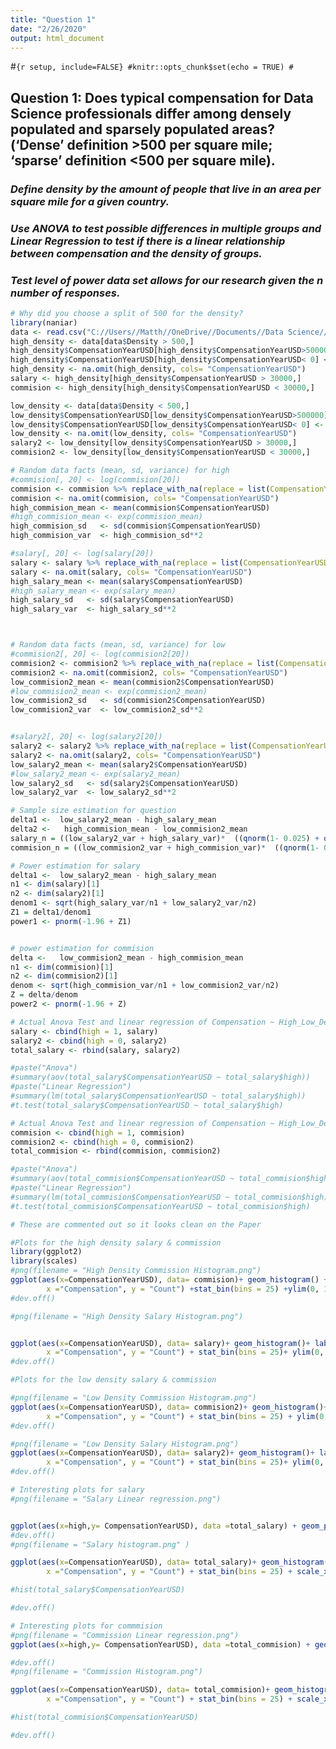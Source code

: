 ---
title: "Question 1"
date: "2/26/2020"
output: html_document
---

#```{r setup, include=FALSE}
#knitr::opts_chunk$set(echo = TRUE)
#```

## **Question 1: Does typical compensation for Data Science professionals differ among densely populated and sparsely populated areas? (‘Dense’ definition >500 per square mile; ‘sparse’ definition <500 per square mile). **

### *Define density by the amount of people that live in an area per square mile for a given country.*

### *Use ANOVA to test possible differences in multiple groups and Linear Regression to test if there is a linear relationship between compensation and the density of groups. *

### *Test level of power data set allows for our research given the n number of responses.*

```{r, Q1_data, eval =TRUE, echo=FALSE}
# Why did you choose a split of 500 for the density?
library(naniar)
data <- read.csv("C://Users//Matth//OneDrive//Documents//Data Science//DATA 557//557_Final_Project//Data//Data_Science_Density.csv")
high_density <- data[data$Density > 500,]
high_density$CompensationYearUSD[high_density$CompensationYearUSD>500000] <- NA # 4 removed
high_density$CompensationYearUSD[high_density$CompensationYearUSD< 0] <- NA
high_density <- na.omit(high_density, cols= "CompensationYearUSD")
salary <- high_density[high_density$CompensationYearUSD > 30000,]
commision <- high_density[high_density$CompensationYearUSD < 30000,]

low_density <- data[data$Density < 500,]
low_density$CompensationYearUSD[low_density$CompensationYearUSD>500000] <- NA # 11 removed
low_density$CompensationYearUSD[low_density$CompensationYearUSD< 0] <- NA
low_density <- na.omit(low_density, cols= "CompensationYearUSD")
salary2 <- low_density[low_density$CompensationYearUSD > 30000,]
commision2 <- low_density[low_density$CompensationYearUSD < 30000,]
```



```{r, facts-chunk, eval =TRUE, echo= FALSE}
# Random data facts (mean, sd, variance) for high
#commision[, 20] <- log(commision[20])
commision <- commision %>% replace_with_na(replace = list(CompensationYearUSD = 0))
commision <- na.omit(commision, cols= "CompensationYearUSD")
high_commision_mean <- mean(commision$CompensationYearUSD)
#high_commision_mean <- exp(commision_mean)
high_commision_sd   <- sd(commision$CompensationYearUSD)
high_commision_var  <- high_commision_sd**2

#salary[, 20] <- log(salary[20])
salary <- salary %>% replace_with_na(replace = list(CompensationYearUSD = 0))
salary <- na.omit(salary, cols= "CompensationYearUSD")
high_salary_mean <- mean(salary$CompensationYearUSD)
#high_salary_mean <- exp(salary_mean)
high_salary_sd   <- sd(salary$CompensationYearUSD)
high_salary_var  <- high_salary_sd**2



# Random data facts (mean, sd, variance) for low
#commision2[, 20] <- log(commision2[20])
commision2 <- commision2 %>% replace_with_na(replace = list(CompensationYearUSD = 0))
commision2 <- na.omit(commision2, cols= "CompensationYearUSD")
low_commision2_mean <- mean(commision2$CompensationYearUSD)
#low_commision2_mean <- exp(commision2_mean)
low_commision2_sd   <- sd(commision2$CompensationYearUSD)
low_commision2_var  <- low_commision2_sd**2


#salary2[, 20] <- log(salary2[20])
salary2 <- salary2 %>% replace_with_na(replace = list(CompensationYearUSD = c(-Inf, Inf)))
salary2 <- na.omit(salary2, cols= "CompensationYearUSD")
low_salary2_mean <- mean(salary2$CompensationYearUSD)
#low_salary2_mean <- exp(salary2_mean)
low_salary2_sd   <- sd(salary2$CompensationYearUSD)
low_salary2_var  <- low_salary2_sd**2
```

```{r, sample_size, eval=FALSE}
# Sample size estimation for question
delta1 <-  low_salary2_mean - high_salary_mean
delta2 <-   high_commision_mean - low_commision2_mean 
salary_n = ((low_salary2_var + high_salary_var)*  ((qnorm(1- 0.025) + qnorm(.9))**2)   )/(delta1**2)
commision_n = ((low_commision2_var + high_commision_var)*  ((qnorm(1- 0.025) + qnorm(.9))**2)   )/(delta2**2)
```

```{r, power_est, eval=FALSE, echo=FALSE}
# Power estimation for salary
delta1 <-  low_salary2_mean - high_salary_mean
n1 <- dim(salary)[1]
n2 <- dim(salary2)[1]
denom1 <- sqrt(high_salary_var/n1 + low_salary2_var/n2)
Z1 = delta1/denom1
power1 <- pnorm(-1.96 + Z1)


# power estimation for commision
delta <-   low_commision2_mean - high_commision_mean 
n1 <- dim(commision)[1]
n2 <- dim(commision2)[1]
denom <- sqrt(high_commision_var/n1 + low_commision2_var/n2)
Z = delta/denom
power2 <- pnorm(-1.96 + Z)
```


```{r, testing, eval= TRUE, echo=FALSE}
# Actual Anova Test and linear regression of Compensation ~ High_Low_Density for salary
salary <- cbind(high = 1, salary)
salary2 <- cbind(high = 0, salary2)
total_salary <- rbind(salary, salary2)

#paste("Anova")
#summary(aov(total_salary$CompensationYearUSD ~ total_salary$high))
#paste("Linear Regression")
#summary(lm(total_salary$CompensationYearUSD ~ total_salary$high))
#t.test(total_salary$CompensationYearUSD ~ total_salary$high)

# Actual Anova Test and linear regression of Compensation ~ High_Low_Density for commision
commision <- cbind(high = 1, commision)
commision2 <- cbind(high = 0, commision2)
total_commision <- rbind(commision, commision2)

#paste("Anova")
#summary(aov(total_commision$CompensationYearUSD ~ total_commision$high))
#paste("Linear Regression")
#summary(lm(total_commision$CompensationYearUSD ~ total_commision$high))
#t.test(total_commision$CompensationYearUSD ~ total_commision$high)

# These are commented out so it looks clean on the Paper


```

```{r, pre_plots, eval=TRUE,message=FALSE, warning=FALSE, include=FALSE}
#Plots for the high density salary & commission
library(ggplot2)
library(scales)
#png(filename = "High Density Commission Histogram.png")
ggplot(aes(x=CompensationYearUSD), data= commision)+ geom_histogram() + labs(title="Histogram of High Density Commission",
        x ="Compensation", y = "Count") +stat_bin(bins = 25) +ylim(0, 100) + scale_x_continuous(labels = dollar) + annotate("text", label = "Mu: $11,187",x = 10000, y=15, color= "white")
#dev.off()

#png(filename = "High Density Salary Histogram.png")


ggplot(aes(x=CompensationYearUSD), data= salary)+ geom_histogram()+ labs(title="Histogram of High Density Salary",
        x ="Compensation", y = "Count") + stat_bin(bins = 25)+ ylim(0, 400) + scale_x_continuous(labels = dollar) + annotate("text", label = "Mu: $77,107",x = 50000, y=15, color= "white")
#dev.off()

#Plots for the low density salary & commission

#png(filename = "Low Density Commission Histogram.png")
ggplot(aes(x=CompensationYearUSD), data= commision2)+ geom_histogram()+ labs(title="Histogram of Low Density Commission",
        x ="Compensation", y = "Count") + stat_bin(bins = 25) + ylim(0, 100) + scale_x_continuous(labels = dollar) + annotate("text", label = "Mu: $13,171",x = 10000, y=15, color= "white")
#dev.off()

#png(filename = "Low Density Salary Histogram.png")
ggplot(aes(x=CompensationYearUSD), data= salary2)+ geom_histogram()+ labs(title="Histogram of Low Density Salary",
        x ="Compensation", y = "Count") + stat_bin(bins = 25)+ ylim(0, 400) + scale_x_continuous(labels = dollar) + annotate("text", label = "Mu: $98,795",x = 100000, y=15, color= "white")
#dev.off()
```




```{r, Question_1_plot_salary, dependson= "testing", eval=TRUE, include= FALSE}
# Interesting plots for salary
#png(filename = "Salary Linear regression.png")


ggplot(aes(x=high,y= CompensationYearUSD), data =total_salary) + geom_point() + stat_smooth(method="lm")
#dev.off()
#png(filename = "Salary histogram.png" )

ggplot(aes(x=CompensationYearUSD), data= total_salary)+ geom_histogram()+ labs(title="Histogram of Salary",
        x ="Compensation", y = "Count") + stat_bin(bins = 25) + scale_x_continuous(labels = dollar) + annotate("text", label = paste("Mu: ", toString(mean(total_salary$CompensationYearUSD))),x = 100000, y=15, color= "white")

```

```{r, Question_1_plot_commission, dependson= "testing", eval=TRUE, include=FALSE}
#hist(total_salary$CompensationYearUSD)

#dev.off()

# Interesting plots for commmision
#png(filename = "Commission Linear regression.png")
ggplot(aes(x=high,y= CompensationYearUSD), data =total_commision) + geom_point() + stat_smooth(method="lm")

#dev.off()
#png(filename = "Commission Histogram.png")

ggplot(aes(x=CompensationYearUSD), data= total_commision)+ geom_histogram()+ labs(title="Histogram of Commission",
        x ="Compensation", y = "Count") + stat_bin(bins = 25) + scale_x_continuous(labels = dollar) + annotate("text", label = paste("Mu: ", toString(mean(total_commision$CompensationYearUSD))),x = 10000, y=15, color= "white")

#hist(total_commision$CompensationYearUSD)

#dev.off()

```
